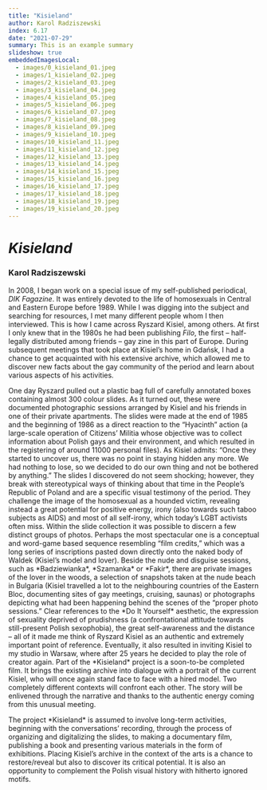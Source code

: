 ```yaml
---
title: "Kisieland"
author: Karol Radziszewski
index: 6.17
date: "2021-07-29"
summary: This is an example summary
slideshow: true
embeddedImagesLocal:
  - images/0_kisieland_01.jpeg
  - images/1_kisieland_02.jpeg
  - images/2_kisieland_03.jpeg
  - images/3_kisieland_04.jpeg
  - images/4_kisieland_05.jpeg
  - images/5_kisieland_06.jpeg
  - images/6_kisieland_07.jpeg
  - images/7_kisieland_08.jpeg
  - images/8_kisieland_09.jpeg
  - images/9_kisieland_10.jpeg
  - images/10_kisieland_11.jpeg
  - images/11_kisieland_12.jpeg
  - images/12_kisieland_13.jpeg
  - images/13_kisieland_14.jpeg
  - images/14_kisieland_15.jpeg
  - images/15_kisieland_16.jpeg
  - images/16_kisieland_17.jpeg
  - images/17_kisieland_18.jpeg
  - images/18_kisieland_19.jpeg
  - images/19_kisieland_20.jpeg
---
```


<TitleSlide>

# *Kisieland*

### Karol Radziszewski

</TitleSlide>

<TextSlide>

In 2008, I began work on a special issue of my self-published periodical, *DIK Fagazine*. It was entirely devoted to the life of homosexuals in Central and Eastern Europe before 1989. While I was digging into the subject and searching for resources, I met many different people whom I then interviewed. This is how I came across Ryszard Kisiel, among others. At first I only knew that in the 1980s he had been publishing *Filo*, the first – half-legally distributed among friends – gay zine in this part of Europe. During subsequent meetings that took place at Kisiel’s home in Gdańsk, I had a chance to get acquainted with his extensive archive, which allowed me to discover new facts about the gay community of the period and learn about various aspects of his activities.

</TextSlide>

<FullscreenImageSlide image={props.localImages[0]} />

<TextSlide>
One day Ryszard pulled out a plastic bag full of carefully annotated boxes containing almost 300 colour slides. As it turned out, these were documented photographic sessions arranged by Kisiel and his friends in one of their private apartments. The slides were made at the end of 1985 and the beginning of 1986 as a direct reaction to the “Hyacinth” action (a large-scale operation of Citizens’ Militia whose objective was to collect information about Polish gays and their environment, and which resulted in the registering of around 11000 personal files). As Kisiel admits: “Once they started to uncover us, there was no point in staying hidden any more. We had nothing to lose, so we decided to do our own thing and not be bothered by anything.”
</TextSlide>

<FullscreenImageSlide image={props.localImages[4]} />

<FullscreenImageSlide image={props.localImages[5]} />

<TextSlide>
The slides I discovered do not seem shocking; however, they break with stereotypical ways of thinking about that time in the People’s Republic of Poland and are a specific visual testimony of the period. They challenge the image of the homosexual as a hounded victim, revealing instead a great potential for positive energy, irony (also towards such taboo subjects as AIDS) and most of all self-irony, which today’s LGBT activists often miss.
</TextSlide>

<VerticalSlides>
  <CenterImageSlide
  image={props.localImages[6]}
  caption="Slides from the archive of Ryszard Kisiel"
  />
  <CenterImageSlide
  image={props.localImages[7]}
  caption="Slides from the archive of Ryszard Kisiel"
  />
   <CenterImageSlide
  image={props.localImages[8]}
  caption="Slides from the archive of Ryszard Kisiel"
  /> 
    <CenterImageSlide
  image={props.localImages[9]}
  caption="Slides from the archive of Ryszard Kisiel"
  />
    <CenterImageSlide
  image={props.localImages[10]}
  caption="Slides from the archive of Ryszard Kisiel"
  />
</VerticalSlides>

<TextSlide>
Within the slide collection it was possible to discern a few distinct groups of photos. Perhaps the most spectacular one is a conceptual and word-game based sequence resembling “film credits,” which was a long series of inscriptions pasted down directly onto the naked body of Waldek (Kisiel’s model and lover). Beside the nude and disguise sessions, such as *Badziewianka*, *Szamanka* or *Fakir*, there are private images of the lover in the woods, a selection of snapshots taken at the nude beach in Bulgaria (Kisiel travelled a lot to the neighbouring countries of the Eastern Bloc, documenting sites of gay meetings, cruising, saunas) or photographs depicting what had been happening behind the scenes of the “proper photo sessions.”
</TextSlide>

<VerticalSlides>
  <CenterImageSlide
  image={props.localImages[1]}
  caption="Slides from the archive of Ryszard Kisiel"
  />
  <CenterImageSlide
  image={props.localImages[2]}
  caption="Slides from the archive of Ryszard Kisiel"
  />
   <CenterImageSlide
  image={props.localImages[3]}
  caption="Slides from the archive of Ryszard Kisiel"
  />
</VerticalSlides>

<TextSlide>
Clear references to the *Do It Yourself* aesthetic, the expression of sexuality deprived of prudishness (a confrontational attitude towards still-present Polish sexophobia), the great self-awareness and the distance – all of it made me think of Ryszard Kisiel as an authentic and extremely important point of reference. Eventually, it also resulted in inviting Kisiel to my studio in Warsaw, where after 25 years he decided to play the role of creator again. Part of the *Kisieland* project is a soon-to-be completed film. It brings the existing archive into dialogue with a portrait of the current Kisiel, who will once again stand face to face with a hired model. Two completely different contexts will confront each other. The story will be enlivened through the narrative and thanks to the authentic energy coming from this unusual meeting.
</TextSlide>

<TwoImageSlide
  image1={props.localImages[12]}
  image2={props.localImages[13]}
  caption="Karol Radziszewski, photos from the film set for *Kisieland*"
/>

<TwoImageSlide
  image1={props.localImages[11]}
  image2={props.localImages[18]}
  caption="Karol Radziszewski, photos from the film set for *Kisieland*"
/>

<TextSlide>
The project *Kisieland* is assumed to involve long-term activities, beginning with the conversations’ recording, through the process of organizing and digitalizing the slides, to making a documentary film, publishing a book and presenting various materials in the form of exhibitions. Placing Kisiel’s archive in the context of the arts is a chance to restore/reveal but also to discover its critical potential. It is also an opportunity to complement the Polish visual history with hitherto ignored motifs.
</TextSlide>

<VerticalSlides>
  <CenterImageSlide
  image={props.localImages[14]}
  caption="Karol Radziszewski, photos from the film set for *Kisieland*"
  />
  <CenterImageSlide
  image={props.localImages[15]}
  caption="Karol Radziszewski, photos from the film set for *Kisieland*"
  />
   <CenterImageSlide
  image={props.localImages[17]}
  caption="Karol Radziszewski, photos from the film set for *Kisieland*"
  /> 
    <CenterImageSlide
  image={props.localImages[16]}
  caption="Karol Radziszewski, photos from the film set for *Kisieland*"
  />
    <CenterImageSlide
  image={props.localImages[19]}
  caption="Karol Radziszewski, photos from the film set for *Kisieland*"
  />
</VerticalSlides>